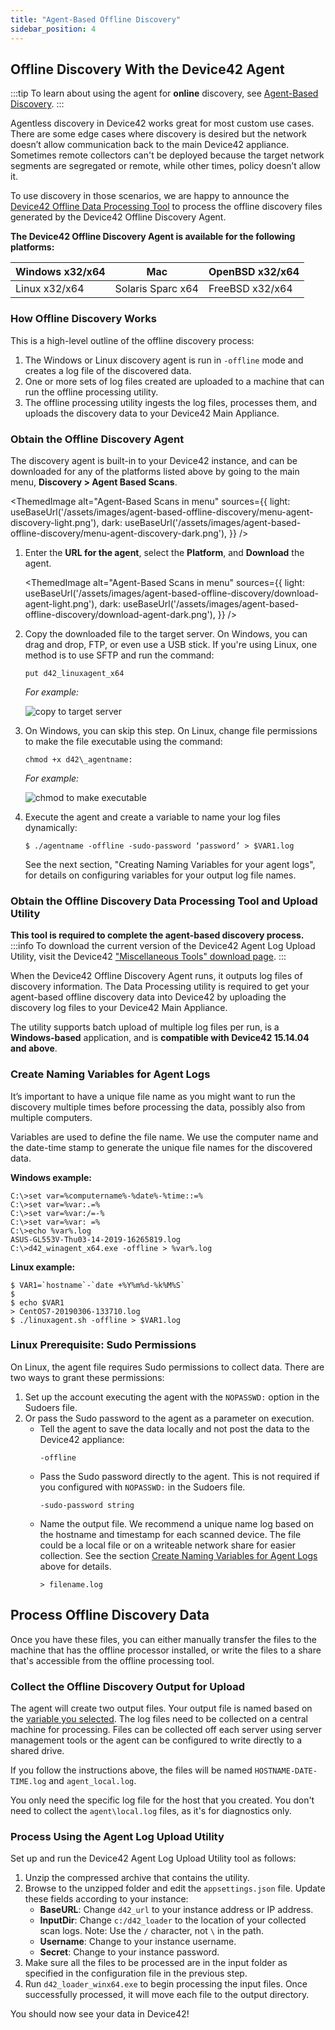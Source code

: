 ```yaml
---
title: "Agent-Based Offline Discovery"
sidebar_position: 4
---
```



## Offline Discovery With the Device42 Agent

:::tip
To learn about using the agent for **online** discovery, see [Agent-Based Discovery](agent-based-discovery.mdx).
:::

Agentless discovery in Device42 works great for most custom use cases. There are some edge cases where discovery is desired but the network doesn’t allow communication back to the main Device42 appliance. Sometimes remote collectors can't be deployed because the target network segments are segregated or remote, while other times, policy doesn’t allow it.

To use discovery in those scenarios, we are happy to announce the [Device42 Offline Data Processing Tool](#obtain-the-offline-discovery-data-processing-toolupload-utility) to process the offline discovery files generated by the Device42 Offline Discovery Agent. 

**The Device42 Offline Discovery Agent is available for the following platforms:**

| Windows x32/x64 | Mac                 | OpenBSD x32/x64     |
|-----------------|---------------------|---------------------|
| Linux x32/x64   | Solaris Sparc x64   | FreeBSD x32/x64     |

### How Offline Discovery Works

This is a high-level outline of the offline discovery process:

1. The Windows or Linux discovery agent is run in `-offline` mode and creates a log file of the discovered data.
2. One or more sets of log files created are uploaded to a machine that can run the offline processing utility.
3. The offline processing utility ingests the log files, processes them, and uploads the discovery data to your Device42 Main Appliance.

### Obtain the Offline Discovery Agent

The discovery agent is built-in to your Device42 instance, and can be downloaded for any of the platforms listed above by going to the main menu, **Discovery > Agent Based Scans**. 

<ThemedImage
  alt="Agent-Based Scans in menu"
  sources={{
    light: useBaseUrl('/assets/images/agent-based-offline-discovery/menu-agent-discovery-light.png'),
    dark: useBaseUrl('/assets/images/agent-based-offline-discovery/menu-agent-discovery-dark.png'),
  }}
/>

1. Enter the **URL for the agent**, select the **Platform**, and **Download** the agent. 

    <ThemedImage
    alt="Agent-Based Scans in menu"
    sources={{
        light: useBaseUrl('/assets/images/agent-based-offline-discovery/download-agent-light.png'),
        dark: useBaseUrl('/assets/images/agent-based-offline-discovery/download-agent-dark.png'),
    }}
    />   

2. Copy the downloaded file to the target server. On Windows, you can drag and drop, FTP, or even use a USB stick. If you're using Linux, one method is to use SFTP and run the command:
    ```
    put d42_linuxagent_x64
    ```
   _For example:_

   ![copy to target server](/assets/images/agent-based-offline-discovery/copy_to_target_server.png)

3. On Windows, you can skip this step. On Linux, change file permissions to make the file executable using the command:
    ```
    chmod +x d42\_agentname: 
    ```
    _For example:_

    ![chmod to make executable](/assets/images/agent-based-offline-discovery/chmod_make_executable.png)

4. Execute the agent and create a variable to name your log files dynamically:
    ```
    $ ./agentname -offline -sudo-password ‘password’ > $VAR1.log
    ```
    See the next section, "Creating Naming Variables for your agent logs", for details on configuring variables for your output log file names.

### Obtain the Offline Discovery Data Processing Tool and Upload Utility

**This tool is required to complete the agent-based discovery process.**
:::info
To download the current version of the Device42 Agent Log Upload Utility, visit the Device42 ["Miscellaneous Tools" download page](https://www.device42.com/miscellaneous-tools/).
:::

When the Device42 Offline Discovery Agent runs, it outputs log files of discovery information. The Data Processing utility is required to get your agent-based offline discovery data into Device42 by uploading the discovery log files to your Device42 Main Appliance.

The utility supports batch upload of multiple log files per run, is a **Windows-based** application, and is **compatible with Device42 15.14.04 and above**.

### Create Naming Variables for Agent Logs

It’s important to have a unique file name as you might want to run the discovery multiple times before processing the data, possibly also from multiple computers. 

Variables are used to define the file name. We use the computer name and the date-time stamp to generate the unique file names for the discovered data.

**Windows example:**
```
C:\>set var=%computername%-%date%-%time::=%
C:\>set var=%var:.=%
C:\>set var=%var:/=-%
C:\>set var=%var: =%
C:\>echo %var%.log
ASUS-GL553V-Thu03-14-2019-16265819.log
C:\>d42_winagent_x64.exe -offline > %var%.log
```

**Linux example:**
```
$ VAR1=`hostname`-`date +%Y%m%d-%k%M%S`
$ 
$ echo $VAR1
> CentOS7-20190306-133710.log
$ ./linuxagent.sh -offline > $VAR1.log
```

### Linux Prerequisite: Sudo Permissions

On Linux, the agent file requires Sudo permissions to collect data. There are two ways to grant these permissions:

1. Set up the account executing the agent with the `NOPASSWD:` option in the Sudoers file.
2. Or pass the Sudo password to the agent as a parameter on execution.
    - Tell the agent to save the data locally and not post the data to the Device42 appliance:
        ```
        -offline
        ```
    - Pass the Sudo password directly to the agent. This is not required if you configured with `NOPASSWD:` in the Sudoers file.
        ```
        -sudo-password string
        ```
    - Name the output file. We recommend a unique name log based on the hostname and timestamp for each scanned device. The file could be a local file or on a writeable network share for easier collection. See the section [Create Naming Variables for Agent Logs](#create-naming-variables-for-agent-logs) above for details.
        ```
        > filename.log
        ```
       
## Process Offline Discovery Data

Once you have these files, you can either manually transfer the files to the machine that has the offline processor installed, or write the files to a share that's accessible from the offline processing tool.

### Collect the Offline Discovery Output for Upload

The agent will create two output files. Your output file is named based on the [variable you selected](#create-naming-variables-for-agent-logs). The log files need to be collected on a central machine for processing. Files can be collected off each server using server management tools or the agent can be configured to write directly to a shared drive. 

If you follow the instructions above, the files will be named `HOSTNAME-DATE-TIME.log` and `agent_local.log`.

You only need the specific log file for the host that you created. You don't need to collect the `agent\local.log` files, as it's for diagnostics only.

### Process Using the Agent Log Upload Utility

Set up and run the Device42 Agent Log Upload Utility tool as follows:

1. Unzip the compressed archive that contains the utility.
2. Browse to the unzipped folder and edit the `appsettings.json` file. Update these fields according to your instance:
   - **BaseURL**: Change `d42_url` to your instance address or IP address.
   - **InputDir**: Change `c:/d42_loader` to the location of your collected scan logs. Note: Use the `/` character, not `\` in the path.
   - **Username**: Change to your instance username.
   - **Secret**: Change to your instance password.
3. Make sure all the files to be processed are in the input folder as specified in the configuration file in the previous step.
4. Run `d42_loader_winx64.exe` to begin processing the input files. Once successfully processed, it will move each file to the output directory.
   
You should now see your data in Device42!
